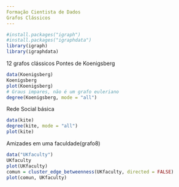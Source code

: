 ```yaml
---
Formação Cientista de Dados
Grafos Clássicos
---
```


```r
#install.packages("igraph")
#install.packages("igraphdata")
library(igraph)
library(igraphdata)
```
12 grafos clássicos
Pontes de Koenigsberg
```r
data(Koenigsberg)
Koenigsberg
plot(Koenigsberg)
# Graus impares, não é um grafo euleriano
degree(Koenigsberg, mode = "all")
```
Rede Social básica
```r
data(kite)
degree(kite, mode = "all")
plot(kite)
```
Amizades em uma faculdade(grafo8)
```r
data("UKfaculty")
UKfaculty
plot(UKfaculty)
comun = cluster_edge_betweenness(UKfaculty, directed = FALSE)
plot(comun, UKfaculty)
```
